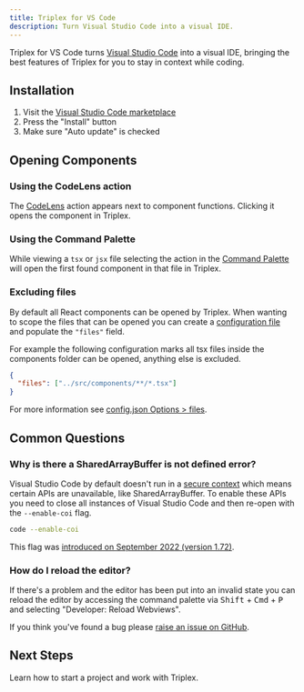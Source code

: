 ```yaml
---
title: Triplex for VS Code
description: Turn Visual Studio Code into a visual IDE.
---
```


Triplex for VS Code turns [Visual Studio Code](https://code.visualstudio.com/) into a visual IDE, bringing the best features of Triplex for you to stay in context while coding.

## Installation

1. Visit the [Visual Studio Code marketplace](https://marketplace.visualstudio.com/items?itemName=trytriplex.triplex-vsce)
2. Press the "Install" button
3. Make sure "Auto update" is checked

## Opening Components

### Using the CodeLens action

The <ActionLink name="Open in Triplex" href="#" /> [CodeLens](https://code.visualstudio.com/blogs/2017/02/12/code-lens-roundup) action appears next to component functions. Clicking it opens the component in Triplex.

### Using the Command Palette

While viewing a `tsx` or `jsx` file selecting the <ActionLink name="Triplex: Open File" href="#" /> action in the [Command Palette](https://code.visualstudio.com/docs/getstarted/userinterface#_command-palette) will open the first found component in that file in Triplex.

### Excluding files

By default all React components can be opened by Triplex. When wanting to scope the files that can be opened you can create a [configuration file](/docs/api-reference/config-options) and populate the `"files"` field.

For example the following configuration marks all tsx files inside the components folder can be opened, anything else is excluded.

```json filename=".triplex/config.json"
{
  "files": ["../src/components/**/*.tsx"]
}
```

For more information see [config.json Options > files](/docs/api-reference/config-options/files).

## Common Questions

### Why is there a SharedArrayBuffer is not defined error?

Visual Studio Code by default doesn't run in a [secure context](https://developer.mozilla.org/en-US/docs/Web/Security/Secure_Contexts) which means certain APIs are unavailable, like SharedArrayBuffer. To enable these APIs you need to close all instances of Visual Studio Code and then re-open with the `--enable-coi` flag.

```bash filename="Terminal"
code --enable-coi
```

This flag was [introduced on September 2022 (version 1.72)](https://code.visualstudio.com/updates/v1_72#_towards-cross-origin-isolation).

### How do I reload the editor?

If there's a problem and the editor has been put into an invalid state you can reload the editor by accessing the command palette via <Kbd>Shift</Kbd> + <Kbd>Cmd</Kbd> + <Kbd>P</Kbd> and selecting "Developer: Reload Webviews".

If you think you've found a bug please [raise an issue on GitHub](https://github.com/trytriplex/triplex/issues/new).

## Next Steps

Learn how to start a project and work with Triplex.

<PagesList route="/docs/get-started/starting-a-project" variant="grid" />
